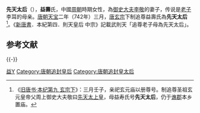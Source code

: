 '''先天太后'''（{{bd|？||？||catIdx=Y}}），'''益壽'''氏，中國[[周朝|周朝]]時期女性，為[[御史大夫|御史大夫]][[李敬_(周朝)|李敬]]的妻子，传说是[[老子|老子]]李耳的母亲。[[唐朝|唐朝]][[天宝_(唐朝)|天宝]]二年（742年）三月，[[唐玄宗|唐玄宗]]下制追尊益壽氏為'''先天太后'''<ref>《[[s:旧唐书/卷9|旧唐书·本纪第九 玄宗下]]》：三月壬子，亲祀玄元庙以册尊号。制追尊圣祖玄元皇帝父周上御史大夫敬曰[[李敬_(周朝)|先天太上皇]]，母益寿氏号'''先天太后'''，仍于[[谯郡|谯郡]]本乡置庙。</ref>。《[[新唐書|新唐書]]．本紀第四．則天皇后 中宗》記載武則天「追尊老子母為先天太后」。

== 参考文献 ==
{{Reflist}}

{{-}}
{{唐朝皇后}}

[[Category:周朝人|益Y]]
[[Category:唐朝追封皇后|Category:唐朝追封皇后]]
[[Category:唐朝追封皇太后|Category:唐朝追封皇太后]]

{{周朝人小作品}}